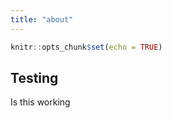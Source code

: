 ```yaml
---
title: "about"
---
```


```r
knitr::opts_chunk$set(echo = TRUE)
```

## Testing

Is this working